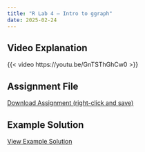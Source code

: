 ```yaml
---
title: "R Lab 4 – Intro to ggraph"
date: 2025-02-24
---
```



## Video Explanation

{{< video https://youtu.be/GnTSThGhCw0 >}}



## Assignment File

[Download Assignment (right-click and save)](/assignments/r_labs/lab_4_intro_to_ggraph.qmd)


## Example Solution

[View Example Solution](/assignments/r_lab_examples/lab_4_intro_to_ggraph.pdf)

